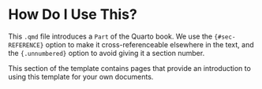 # How Do I Use This? {#sec-intro .unnumbered}

::: { .callout-tip }
This `.qmd` file introduces a `Part` of the Quarto book. We use the `{#sec-REFERENCE}` option to make it cross-referenceable elsewhere in the text, and the `{.unnumbered}` option to avoid giving it a section number.
:::

This section of the template contains pages that provide an introduction to using this template for your own documents.


